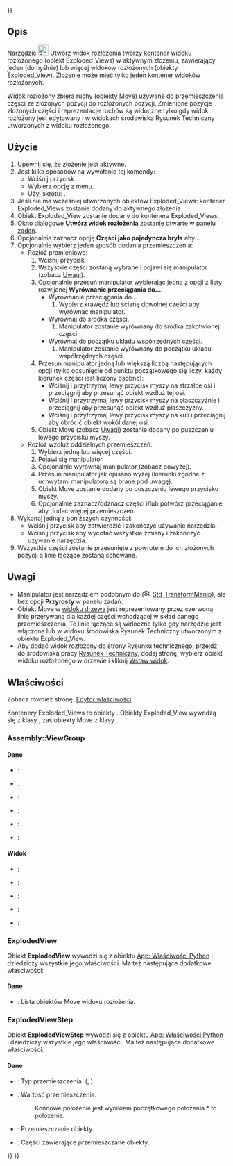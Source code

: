 <languages/>

{{UnfinishedDocu{{#translation:}}}}

{{Docnav/pl
|[[Assembly_SolveAssembly/pl|Rozwiąż złożenie]]
|[[Assembly_CreateSimulation/pl|Utwórz symulację]]
|[[Assembly_Workbench|środowisko pracy Złożenie]]
|IconL=Assembly_SolveAssembly.svg
|IconR=Assembly_CreateSimulation.svg
|IconC=Workbench_Assembly.svg
}}

<div class="mw-translate-fuzzy">
{{GuiCommand/pl
|Name=Assembly CreateView
|Name/pl=Złożenie Utwórz widok rozłożenia
|MenuLocation=Złożenie → Utwórz widok rozłożenia
|Workbenches=[[Assembly_Workbench/pl|Złożenie]]
|Shortcut={{KEY|E}}
|Version=1.0
|SeeAlso=
}}
</div>

<span id="Description"></span>
==Opis==

Narzędzie [[Image:Assembly_CreateView.svg|24px]] [[Assembly_CreateView/pl|Utwórz widok rozłożenia]] tworzy kontener widoku rozłożonego (obiekt Exploded_Views) w aktywnym złożeniu, zawierający jeden (domyślnie) lub więcej widoków rozłożonych (obiekty Exploded_View). Złożenie może mieć tylko jeden kontener widoków rozłożonych.

Widok rozłożony zbiera ruchy (obiekty Move) używane do przemieszczenia części ze złożonych pozycji do rozłożonych pozycji. Zmienione pozycje złożonych części i reprezentacje ruchów są widoczne tylko gdy widok rozłożony jest edytowany i w widokach środowiska Rysunek Techniczny utworzonych z widoku rozłożonego.

<span id="Usage"></span>
==Użycie==

<div class="mw-translate-fuzzy">
# Upewnij się, że złożenie jest aktywne.
# Jest kilka sposobów na wywołanie tej komendy:
#* Wciśnij przycisk {{Button|[[Image:Assembly_CreateView.svg|16px]] [[Assembly_CreateView/pl|Utwórz widok rozłożenia]]}}.
#* Wybierz opcję {{MenuCommand|Złożenie → [[Image:Assembly_CreateView.svg|16px]] Utwórz widok rozłożenia}} z menu.
#* Użyj skrótu: {{KEY|E}}.
# Jeśli nie ma wcześniej utworzonych obiektów Exploded_Views: kontener Exploded_Views zostanie dodany do aktywnego złożenia.
# Obiekt Exploded_View zostanie dodany do kontenera Exploded_Views.
# Okno dialogowe '''Utwórz widok rozłożenia''' zostanie otwarte w [[Task_panel/pl|panelu zadań]].
# Opcjonalnie zaznacz opcję '''Części jako pojedyncza bryła''' aby...
# Opcjonalnie wybierz jeden sposób dodania przemieszczenia:
#* Rozłóż promieniowo:
#*# Wciśnij przycisk {{Button|Rozłóż promieniowo}}
#*# Wszystkie części zostaną wybrane i pojawi się manipulator (zobacz [[#Notes/pl|Uwagi]]).
#*# Opcjonalnie przesuń manipulator wybierając jedną z opcji z listy rozwijanej '''Wyrównanie przeciągania do...'''.
#*#* Wyrównanie przeciągania do...
#*#*# Wybierz krawędź lub ścianę dowolnej części aby wyrównać manipulator.
#*#* Wyrównaj do środka części.
#*#*# Manipulator zostanie wyrównany do środka zakotwionej części.
#*#* Wyrównaj do początku układu współrzędnych części.
#*#*# Manipulator zostanie wyrównany do początku układu współrzędnych części.
#*# Przesuń manipulator jedną lub większą liczbą następujących opcji (tylko odsunięcie od punktu początkowego się liczy, każdy kierunek części jest liczony osobno):
#*#* Wciśnij i przytrzymaj lewy przycisk myszy na strzałce osi i przeciągnij aby przesunąć obiekt wzdłuż tej osi.
#*#* Wciśnij i przytrzymaj lewy przycisk myszy na płaszczyźnie i przeciągnij aby przesunąć obiekt wzdłuż płaszczyzny.
#*#* Wciśnij i przytrzymaj lewy przycisk myszy na kuli i przeciągnij aby obrócić obiekt wokół danej osi.
#*# Obiekt Move (zobacz [[#Notes/pl|Uwagi]]) zostanie dodany po puszczeniu lewego przycisku myszy.
#* Rozłóż wzdłuż oddzielnych przemieszczeń:
#*# Wybierz jedną lub więcej części.
#*# Pojawi się manipulator.
#*# Opcjonalnie wyrównaj manipulator (zobacz powyżej).
#*# Przesuń manipulator jak opisano wyżej (kierunki zgodne z uchwytami manipulatora są brane pod uwagę).
#*# Obiekt Move zostanie dodany po puszczeniu lewego przycisku myszy.
#*# Opcjonalnie zaznacz/odznacz części i/lub potwórz przeciąganie aby dodać więcej przemieszczeń.
# Wykonaj jedną z poniższych czynności:
#* Wciśnij przycisk {{Button|OK}} aby zatwierdzić i zakończyć używanie narzędzia.
#* Wciśnij przycisk {{Button|Anuluj}} aby wycofać wszystkie zmiany i zakończyć używanie narzędzia.
# Wszystkie części zostanie przesunięte z powrotem do ich złożonych pozycji a linie łączące zostaną schowane.
</div>

<span id="Notes"></span>
==Uwagi==

* Manipulator jest narzędziem podobnym do ([[Image:Std_TransformManip.svg|16px]] [[Std_TransformManip/pl|Std_TransformManip]]), ale bez opcji '''Przyrosty''' w panelu zadań.
* Obiekt Move w [[Tree_view/pl|widoku drzewa]] jest reprezentowany przez czerwoną linię przerywaną dla każdej części wchodzącej w skład danego przemieszczenia. Te linie łączące są widoczne tylko gdy narzędzie jest włączona lub w widoku środowiska Rysunek Techniczny utworzonym z obiektu Exploded_View.
* Aby dodać widok rozłożony do strony Rysunku technicznego: przejdź do środowiska pracy [[TechDraw_Workbench/pl|Rysunek Techniczny]], dodaj stronę, wybierz obiekt widoku rozłożonego w drzewie i kliknij [[TechDraw_View/pl|Wstaw widok]].

<span id="Properties"></span>
==Właściwości==

Zobacz również stronę: [[Property_editor/pl|Edytor właściwości]].

Kontenery Exploded_Views to obiekty {{Incode|Assembly::ViewGroup}}. Obiekty Exploded_View wywodzą się z klasy {{Incode|ExplodedView}}, zaś obiekty Move z klasy {{Incode|ExplodedViewStep}}.

===Assembly::ViewGroup===

<span id="Data"></span>
====Dane====

{{TitleProperty|Base}}

* {{PropertyData|Label|String}}:
* {{PropertyData|Label2|String|Hidden}}:
* {{PropertyData|Expression Engine|ExpressionEngine|Hidden}}:
* {{PropertyData|Visibility|Bool|Hidden}}:
* {{PropertyData|Group|LinkList}}:
* {{PropertyData|_ Group Touched|Bool|Hidden}}:

<span id="View"></span>
====Widok====

{{TitleProperty|Display Options}}

* {{PropertyView|Display Mode|Enumeration}}:
* {{PropertyView|Show In Tree|Bool}}:
* {{PropertyView|Visibility|Bool}}:

{{TitleProperty|Selection}}

* {{PropertyView|On Top When Selected|Enumeration}}:
* {{PropertyView|Selection Style|Enumeration}}:

===ExplodedView===

Obiekt '''ExplodedView''' wywodzi się z obiektu [[App_FeaturePython/pl|App: Właściwości Python]] i dziedziczy wszystkie jego właściwości.  Ma też następujące dodatkowe właściwości:

<span id="Data"></span>
====Dane====

{{TitleProperty|Exploded View}}

* {{PropertyData|Moves|LinkList}}: Lista obiektów Move widoku rozłożenia.

===ExplodedViewStep===

Obiekt '''ExplodedViewStep''' wywodzi się z obiektu [[App_FeaturePython/pl|App: Właściwości Python]] i dziedziczy wszystkie jego właściwości.  Ma też następujące dodatkowe właściwości:

<span id="Data"></span>
====Dane====

{{TitleProperty|Exploded Move}}

* {{PropertyData|Move Type|Enumeration}}: Typ przemieszczenia. ({{Value|Normal}}, {{Value|Radial}}).
* {{PropertyData|Movement Transform|Placement}}: Wartość przemieszczenia. 
*: Końcowe położenie jest wynikiem początkowego położenia * to położenie.
* {{PropertyData|Obj Names|StringList}}: Przemieszczanie obiekty.
* {{PropertyData|Parts|LinkList}}: Części zawierające przemieszczane obiekty.


{{Docnav/pl
|[[Assembly_SolveAssembly/pl|Rozwiąż złożenie]]
|[[Assembly_CreateSimulation/pl|Utwórz symulację]]
|[[Assembly_Workbench|środowisko pracy Złożenie]]
|IconL=Assembly_SolveAssembly.svg
|IconR=Assembly_CreateSimulation.svg
|IconC=Workbench_Assembly.svg
}}

{{Assembly_Tools_navi{{#translation:}}}}
{{Userdocnavi{{#translation:}}}}